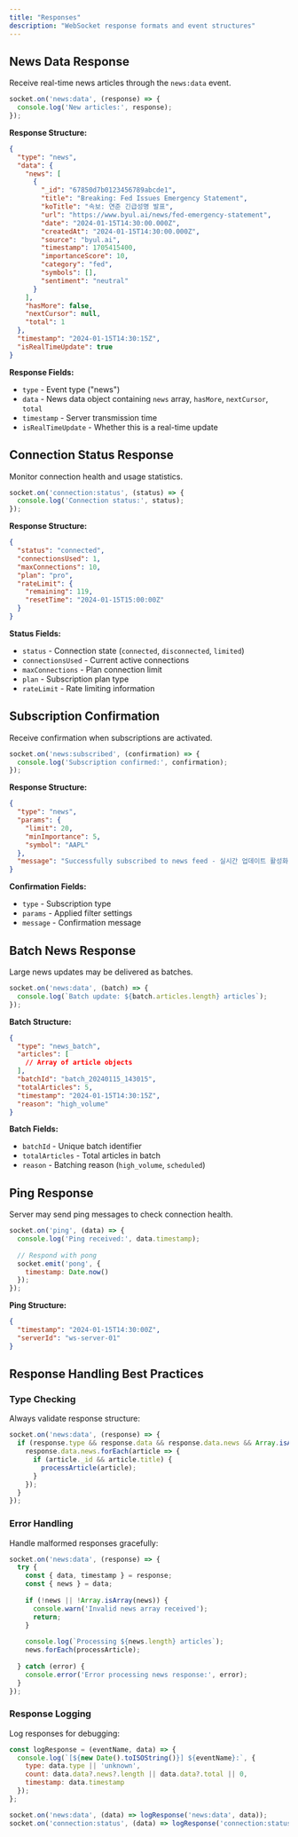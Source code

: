 ```yaml
---
title: "Responses"
description: "WebSocket response formats and event structures"
---
```


## News Data Response

Receive real-time news articles through the `news:data` event.

```javascript
socket.on('news:data', (response) => {
  console.log('New articles:', response);
});
```

**Response Structure:**
```json
{
  "type": "news",
  "data": {
    "news": [
      {
        "_id": "67850d7b0123456789abcde1",
        "title": "Breaking: Fed Issues Emergency Statement",
        "koTitle": "속보: 연준 긴급성명 발표",
        "url": "https://www.byul.ai/news/fed-emergency-statement",
        "date": "2024-01-15T14:30:00.000Z",
        "createdAt": "2024-01-15T14:30:00.000Z",
        "source": "byul.ai",
        "timestamp": 1705415400,
        "importanceScore": 10,
        "category": "fed",
        "symbols": [],
        "sentiment": "neutral"
      }
    ],
    "hasMore": false,
    "nextCursor": null,
    "total": 1
  },
  "timestamp": "2024-01-15T14:30:15Z",
  "isRealTimeUpdate": true
}
```

**Response Fields:**
- `type` - Event type ("news")
- `data` - News data object containing `news` array, `hasMore`, `nextCursor`, `total`
- `timestamp` - Server transmission time
- `isRealTimeUpdate` - Whether this is a real-time update

## Connection Status Response

Monitor connection health and usage statistics.

```javascript
socket.on('connection:status', (status) => {
  console.log('Connection status:', status);
});
```

**Response Structure:**
```json
{
  "status": "connected",
  "connectionsUsed": 1,
  "maxConnections": 10,
  "plan": "pro",
  "rateLimit": {
    "remaining": 119,
    "resetTime": "2024-01-15T15:00:00Z"
  }
}
```

**Status Fields:**
- `status` - Connection state (`connected`, `disconnected`, `limited`)
- `connectionsUsed` - Current active connections
- `maxConnections` - Plan connection limit
- `plan` - Subscription plan type
- `rateLimit` - Rate limiting information

## Subscription Confirmation

Receive confirmation when subscriptions are activated.

```javascript
socket.on('news:subscribed', (confirmation) => {
  console.log('Subscription confirmed:', confirmation);
});
```

**Response Structure:**
```json
{
  "type": "news",
  "params": {
    "limit": 20,
    "minImportance": 5,
    "symbol": "AAPL"
  },
  "message": "Successfully subscribed to news feed - 실시간 업데이트 활성화됨"
}
```

**Confirmation Fields:**
- `type` - Subscription type
- `params` - Applied filter settings
- `message` - Confirmation message

## Batch News Response

Large news updates may be delivered as batches.

```javascript
socket.on('news:data', (batch) => {
  console.log(`Batch update: ${batch.articles.length} articles`);
});
```

**Batch Structure:**
```json
{
  "type": "news_batch",
  "articles": [
    // Array of article objects
  ],
  "batchId": "batch_20240115_143015",
  "totalArticles": 5,
  "timestamp": "2024-01-15T14:30:15Z",
  "reason": "high_volume"
}
```

**Batch Fields:**
- `batchId` - Unique batch identifier
- `totalArticles` - Total articles in batch
- `reason` - Batching reason (`high_volume`, `scheduled`)

## Ping Response

Server may send ping messages to check connection health.

```javascript
socket.on('ping', (data) => {
  console.log('Ping received:', data.timestamp);
  
  // Respond with pong
  socket.emit('pong', {
    timestamp: Date.now()
  });
});
```

**Ping Structure:**
```json
{
  "timestamp": "2024-01-15T14:30:00Z",
  "serverId": "ws-server-01"
}
```

## Response Handling Best Practices

### Type Checking

Always validate response structure:

```javascript
socket.on('news:data', (response) => {
  if (response.type && response.data && response.data.news && Array.isArray(response.data.news)) {
    response.data.news.forEach(article => {
      if (article._id && article.title) {
        processArticle(article);
      }
    });
  }
});
```

### Error Handling

Handle malformed responses gracefully:

```javascript
socket.on('news:data', (response) => {
  try {
    const { data, timestamp } = response;
    const { news } = data;
    
    if (!news || !Array.isArray(news)) {
      console.warn('Invalid news array received');
      return;
    }
    
    console.log(`Processing ${news.length} articles`);
    news.forEach(processArticle);
    
  } catch (error) {
    console.error('Error processing news response:', error);
  }
});
```

### Response Logging

Log responses for debugging:

```javascript
const logResponse = (eventName, data) => {
  console.log(`[${new Date().toISOString()}] ${eventName}:`, {
    type: data.type || 'unknown',
    count: data.data?.news?.length || data.data?.total || 0,
    timestamp: data.timestamp
  });
};

socket.on('news:data', (data) => logResponse('news:data', data));
socket.on('connection:status', (data) => logResponse('connection:status', data));
```
